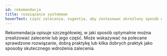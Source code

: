 ```yaml
---
id: rekomendacja
title: rozwiązanie systemowe
hoverText: część zalecenia, sugestia, aby zastosować określony sposób działania lub uwzględnić albo rozważyć określone aspekty działania.
---
```


Rekomendacja opisuje szczegółowiej, w jaki sposób optymalnie można zrealizować zalecenie lub jego część. Może wskazywać na polecane sprawdzone rozwiązanie, dobrą praktykę lub kilka dobrych praktyk jako sposoby skutecznego wdrożenia zalecenia.